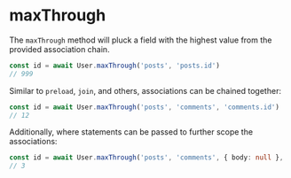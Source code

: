 # maxThrough

The `maxThrough` method will pluck a field with the highest value from the provided association chain.

```ts
const id = await User.maxThrough('posts', 'posts.id')
// 999
```

Similar to `preload`, `join`, and others, associations can be chained together:

```ts
const id = await User.maxThrough('posts', 'comments', 'comments.id')
// 12
```

Additionally, where statements can be passed to further scope the associations:

```ts
const id = await User.maxThrough('posts', 'comments', { body: null }, 'comments.id')
// 3
```
